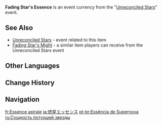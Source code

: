 {{Item Infobox
|id           = 000110
|image        = Item Fading Star's Essence.png
|type         = Event Items
|group        = Event Currencies
|event        = Unreconciled Stars
|eventNote    = Phase III
|quality      = 4
|description  = Distilled celestial energy.<br>Can be exchanged for valuable treasure during the "[[Unreconciled Stars]]" event.<br>The essence of a faraway star. The power emanating from within is warm to the touch.
|source1      = Fallen Star Challenge Reward
}}
'''Fading Star's Essence''' is an event currency from the "[[Unreconciled Stars]]" event.

==See Also==
* [[Unreconciled Stars]] - event related to this item
* [[Fading Star's Might]] - a similar item players can receive from the Unreconciled Stars event

==Other Languages==
{{Other Languages
|en      = Fading Star's Essence
|zhs     = 熄星精粹
|zhs_rm  = Xīxīng Jīngcuì
|zht     = 熄星精粹
|zht_rm  = Xīxīng Jīngcuì
|zh_tl   = Fading Star's Essence
|ja      = 熄星エッセンス
|ja_rm   = Sokusei Essensu
|ja_tl   = Fading Star's Essence
|ko      = 꺼진 별 정수
|ko_tl   = Extinguished Star's Essence
|es      = Esencia cósmica
|es_tl   = Cosmic Essence
|fr      = Essence astrale
|fr_tl   = Astral Essence
|ru      = Сущность потухшей звезды
|ru_tl   = Fading Star's Essence
|th      = Fading Star's Essence
|vi      = Tức Tinh Cô Đọng
|vi_tl   = 
|de      = Essenz der schwindenden Sterne
|de_tl   = Fading Star's Essence
|id      = Fading Star's Essence
|pt      = Essência de Supernova
|pt_tl   = Supernova Essence
}}

==Change History==
{{Change History|1.1}}

==Navigation==
{{Precious Navbox|Currency}}

[[fr:Essence astrale]]
[[ja:熄星エッセンス]]
[[pt-br:Essência de Supernova]]
[[ru:Сущность потухшей звезды]]